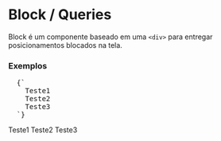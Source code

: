 

<Meta title="NewBlock/Queries" />

# Block / Queries

<Space size={3} />

Block é um componente baseado em uma `<div>` para entregar posicionamentos blocados na tela. 

<Space size={6} />

### Exemplos

<Space size={3} />

<pre>
  <CodeBlock>{`<Block 
    align={['column', 'column']}
    alignx={['center', 'right']}
    aligny={['middle', 'bottom']}
    bgColor={['primary3', 'primary1']}
  >
    <span>Teste1</span>
    <span>Teste2</span>
    <span>Teste3</span>
  </Block>`}</CodeBlock>
</pre>

<Space size={3} />

<ThemeProvider theme={theme}>
  <Block 
    align={['column', 'column']}
    alignx={['center', 'right']}
    aligny={['middle', 'bottom']}
    bgColor={['primary3', 'primary1']}
  >
    <span>Teste1</span>
    <span>Teste2</span>
    <span>Teste3</span>
  </Block>
</ThemeProvider>

<Space size={6} />
